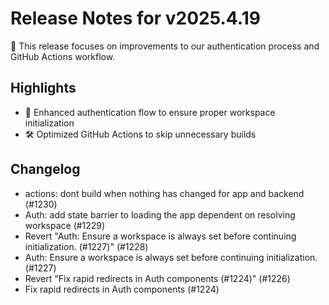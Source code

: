 # Release Notes for v2025.4.19

🚀 This release focuses on improvements to our authentication process and GitHub Actions workflow.

## Highlights

- 🔐 Enhanced authentication flow to ensure proper workspace initialization
- 🛠️ Optimized GitHub Actions to skip unnecessary builds

## Changelog

* actions: dont build when nothing has changed for app and backend (#1230)
* Auth: add state barrier to loading the app dependent on resolving workspace (#1229)
* Revert "Auth: Ensure a workspace is always set before continuing initialization. (#1227)" (#1228)
* Auth: Ensure a workspace is always set before continuing initialization. (#1227)
* Revert "Fix rapid redirects in Auth components (#1224)" (#1226)
* Fix rapid redirects in Auth components (#1224)
